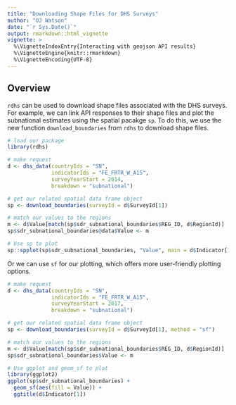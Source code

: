 ```yaml
---
title: "Downloading Shape Files for DHS Surveys"
author: "OJ Watson"
date: "`r Sys.Date()`"
output: rmarkdown::html_vignette
vignette: >
  %\VignetteIndexEntry{Interacting with geojson API results}
  %\VignetteEngine{knitr::rmarkdown}
  %\VignetteEncoding{UTF-8}
---
```


## Overview

`rdhs` can be used to download shape files associated with the DHS surveys. For
example, we can link API responses to their shape files and plot the subnational
estimates using the spatial pacakge `sp`. To do this, we use the new function
`download_boundaries` from `rdhs` to download shape files. 

```r

# load our package
library(rdhs)

# make request
d <- dhs_data(countryIds = "SN",
              indicatorIds = "FE_FRTR_W_A15",
              surveyYearStart = 2014,
              breakdown = "subnational")

# get our related spatial data frame object
sp <- download_boundaries(surveyId = d$SurveyId[1])

# match our values to the regions
m <- d$Value[match(sp$sdr_subnational_boundaries$REG_ID, d$RegionId)]
sp$sdr_subnational_boundaries@data$Value <- m

# Use sp to plot
sp::spplot(sp$sdr_subnational_boundaries, "Value", main = d$Indicator[1])

```

Or we can use `sf` for our plotting, which offers more user-friendly plotting
options. 

```r

# make request
d <- dhs_data(countryIds = "SN",
              indicatorIds = "FE_FRTR_W_A15",
              surveyYearStart = 2017,
              breakdown = "subnational")

# get our related spatial data frame object
sp <- download_boundaries(surveyId = d$SurveyId[1], method = "sf")

# match our values to the regions
m <- d$Value[match(sp$sdr_subnational_boundaries$REG_ID, d$RegionId)]
sp$sdr_subnational_boundaries$Value <- m

# Use ggplot and geom_sf to plot
library(ggplot2)
ggplot(sp$sdr_subnational_boundaries) + 
  geom_sf(aes(fill = Value)) + 
  ggtitle(d$Indicator[1])

```
